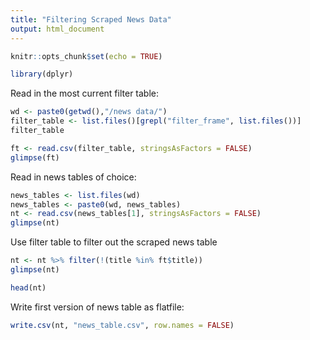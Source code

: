 ```yaml
---
title: "Filtering Scraped News Data"
output: html_document
---
```


```r
knitr::opts_chunk$set(echo = TRUE)
```

```r
library(dplyr)
```


Read in the most current filter table:

```r
wd <- paste0(getwd(),"/news data/")
filter_table <- list.files()[grepl("filter_frame", list.files())]
filter_table
```

```r
ft <- read.csv(filter_table, stringsAsFactors = FALSE)
glimpse(ft)
```

Read in news tables of choice:

```r
news_tables <- list.files(wd)
news_tables <- paste0(wd, news_tables)
nt <- read.csv(news_tables[1], stringsAsFactors = FALSE)
glimpse(nt)
```


Use filter table to filter out the scraped news table

```r
nt <- nt %>% filter(!(title %in% ft$title))
glimpse(nt)
```

```r
head(nt)
```

Write first version of news table as flatfile:

```r
write.csv(nt, "news_table.csv", row.names = FALSE)
```

